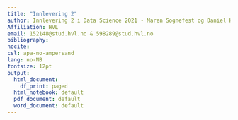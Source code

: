 ```yaml
---
title: "Innlevering 2"
author: Innlevering 2 i Data Science 2021 - Maren Sognefest og Daniel Karstad
Affiliation: HVL
email: 152148@stud.hvl.no & 598289@stud.hvl.no
bibliography: 
nocite: 
csl: apa-no-ampersand
lang: no-NB
fontsize: 12pt
output:
  html_document:
    df_print: paged
  html_notebook: default
  pdf_document: default
  word_document: default
---
```

